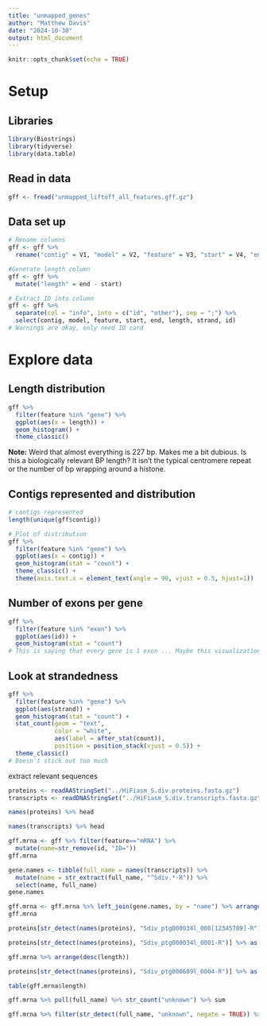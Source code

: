 ```yaml
---
title: "unmapped_genes"
author: "Matthew Davis"
date: "2024-10-30"
output: html_document
---
```


```r
knitr::opts_chunk$set(echo = TRUE)
```

# Setup
## Libraries
```r
library(Biostrings)
library(tidyverse)
library(data.table)
```

## Read in data
```r
gff <- fread("unmapped_liftoff_all_features.gff.gz")
```

## Data set up
```r
# Rename columns
gff <- gff %>%
  rename("contig" = V1, "model" = V2, "feature" = V3, "start" = V4, "end" = V5, "strand" = V7, "info" = V9)

#Generate length column
gff <- gff %>%
  mutate("length" = end - start)

# Extract ID into column
gff <- gff %>%
  separate(col = "info", into = c("id", "other"), sep = ";") %>%
  select(contig, model, feature, start, end, length, strand, id)
# Warnings are okay, only need ID card
```

# Explore data
## Length distribution
```r
gff %>%
  filter(feature %in% "gene") %>%
  ggplot(aes(x = length)) + 
  geom_histogram() +
  theme_classic()
```
**Note:** Weird that almost everything is 227 bp. Makes me a bit dubious. Is this a biologically relevant BP length? It isn't the typical centromere repeat or the number of bp wrapping around a histone.

## Contigs represented and distribution
```r
# contigs represented
length(unique(gff$contig))

# Plot of distribution
gff %>%
  filter(feature %in% "gene") %>%
  ggplot(aes(x = contig)) + 
  geom_histogram(stat = "count") +
  theme_classic() +
  theme(axis.text.x = element_text(angle = 90, vjust = 0.5, hjust=1))
```

## Number of exons per gene
```r
gff %>%
  filter(feature %in% "exon") %>%
  ggplot(aes(id)) + 
  geom_histogram(stat = "count")
# This is saying that every gene is 1 exon ... Maybe this visualization is bad
```

## Look at strandedness
```r
gff %>%
  filter(feature %in% "gene") %>%
  ggplot(aes(strand)) + 
  geom_histogram(stat = "count") + 
  stat_count(geom = "text",
             color = "white",
             aes(label = after_stat(count)),
             position = position_stack(vjust = 0.5)) +
  theme_classic()
# Doesn't stick out too much
```

extract relevant  sequences

```r
proteins <- readAAStringSet("../HiFiasm_S.div.proteins.fasta.gz")
transcripts <- readDNAStringSet("../HiFiasm_S.div.transcripts.fasta.gz")
```


```r
names(proteins) %>% head
```

```r
names(transcripts) %>% head
```

```r
gff.mrna <- gff %>% filter(feature=="mRNA") %>%
  mutate(name=str_remove(id, "ID="))
gff.mrna
```

```r
gene.names <- tibble(full_name = names(transcripts)) %>%
  mutate(name = str_extract(full_name, "^Sdiv.*-R")) %>%
  select(name, full_name)
gene.names
```

```r
gff.mrna <- gff.mrna %>% left_join(gene.names, by = "name") %>% arrange(length)
gff.mrna
```

```r
proteins[str_detect(names(proteins), "Sdiv_ptg000034l_000[12345789]-R")]
```

```r
proteins[str_detect(names(proteins), "Sdiv_ptg000034l_0001-R")] %>% as.character()

```

```r
gff.mrna %>% arrange(desc(length))
```

```r
proteins[str_detect(names(proteins), "Sdiv_ptg000689l_0004-R")] %>% as.character() 

```
```r
table(gff.mrna$length)
```
```r
gff.mrna %>% pull(full_name) %>% str_count("unknown") %>% sum
```

```r
gff.mrna %>% filter(str_detect(full_name, "unknown", negate = TRUE)) %>% pull(full_name) %>% str_extract("Similar.*\\)") %>% unique
```

